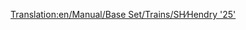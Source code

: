 [[Translation:en/Manual/Base Set/Trains/SH∕Hendry '25']]
{{ru/Manual/Base Set/Trains/Поезда|Image=[[File:en/Manual/Base Set/Trains/Shhendry25.png]]
|Name=SH/Hendry "25"
|Cost=£17,578 ($35.156)
|Speed=128 км/ч (80 миль/ч)
|Weight=72 т
|Power=1,250 л.с. (932 кВт)
|Annual=£1,447 ($2.894)
|Designed=1962
|Lifespan=18
|Capacity=нет
|Description=
|Real-life=[http://en.wikipedia.org/wiki/British_Rail_Class_25 British Rail Class 25]
}}